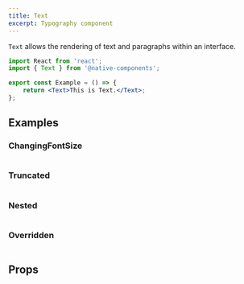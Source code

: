 ```yaml
---
title: Text
excerpt: Typography component
---
```


`Text` allows the rendering of text and paragraphs within an interface.

```jsx
import React from 'react';
import { Text } from '@native-components';

export const Example = () => {
	return <Text>This is Text.</Text>;
};
```

## Examples

### ChangingFontSize

```ComponentSnackPlayer path=components,primitives,Text,ChangingFontSize.tsx

```

### Truncated

```ComponentSnackPlayer path=components,primitives,Text,Truncated.tsx

```

### Nested

```ComponentSnackPlayer path=components,primitives,Text,Nested.tsx

```

### Overridden

```ComponentSnackPlayer path=components,primitives,Text,Overriden.tsx

```

## Props

```ComponentPropTable path=primitives,Text,index.tsx showStylingProps=true

```
